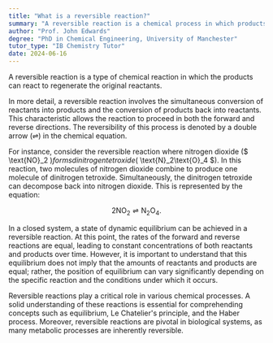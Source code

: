 ```yaml
---
title: "What is a reversible reaction?"
summary: "A reversible reaction is a chemical process in which products can react to regenerate the original reactants, allowing for a dynamic equilibrium between the forward and reverse reactions."
author: "Prof. John Edwards"
degree: "PhD in Chemical Engineering, University of Manchester"
tutor_type: "IB Chemistry Tutor"
date: 2024-06-16
---
```


A reversible reaction is a type of chemical reaction in which the products can react to regenerate the original reactants.

In more detail, a reversible reaction involves the simultaneous conversion of reactants into products and the conversion of products back into reactants. This characteristic allows the reaction to proceed in both the forward and reverse directions. The reversibility of this process is denoted by a double arrow (⇌) in the chemical equation.

For instance, consider the reversible reaction where nitrogen dioxide ($ \text{NO}_2 $) forms dinitrogen tetroxide ($ \text{N}_2\text{O}_4 $). In this reaction, two molecules of nitrogen dioxide combine to produce one molecule of dinitrogen tetroxide. Simultaneously, the dinitrogen tetroxide can decompose back into nitrogen dioxide. This is represented by the equation:

$$
2 \text{NO}_2 \rightleftharpoons \text{N}_2\text{O}_4.
$$

In a closed system, a state of dynamic equilibrium can be achieved in a reversible reaction. At this point, the rates of the forward and reverse reactions are equal, leading to constant concentrations of both reactants and products over time. However, it is important to understand that this equilibrium does not imply that the amounts of reactants and products are equal; rather, the position of equilibrium can vary significantly depending on the specific reaction and the conditions under which it occurs.

Reversible reactions play a critical role in various chemical processes. A solid understanding of these reactions is essential for comprehending concepts such as equilibrium, Le Chatelier's principle, and the Haber process. Moreover, reversible reactions are pivotal in biological systems, as many metabolic processes are inherently reversible.
    